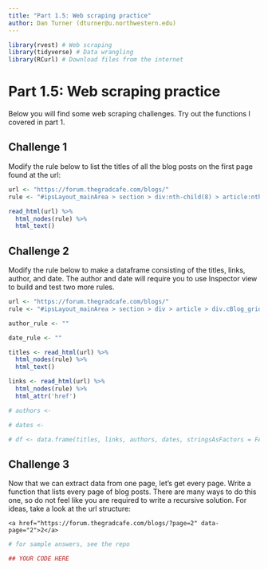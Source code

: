 ```yaml
---
title: "Part 1.5: Web scraping practice"
author: Dan Turner (dturner@u.northwestern.edu)
---
```


```r
library(rvest) # Web scraping
library(tidyverse) # Data wrangling
library(RCurl) # Download files from the internet

```

# Part 1.5: **Web scraping practice**

Below you will find some web scraping challenges. Try out the functions I covered in part 1.


## Challenge 1
Modify the rule below to list the titles of all the blog posts on the first page found at the url:

```r

url <- "https://forum.thegradcafe.com/blogs/"
rule <- "#ipsLayout_mainArea > section > div:nth-child(8) > article:nth-child(1) > div.cBlog_grid_item__body.ipsPad > div:nth-child(1) > h2 > span > a"

read_html(url) %>% 
  html_nodes(rule) %>%
  html_text()

```

## Challenge 2
Modify the rule below to make a dataframe consisting of the titles, links, author, and date. The author and date will require you to use Inspector view to build and test two more rules.

```r

url <- "https://forum.thegradcafe.com/blogs/"
rule <- "#ipsLayout_mainArea > section > div > article > div.cBlog_grid_item__body.ipsPad > div > h2 > span > a"

author_rule <- ""

date_rule <- ""

titles <- read_html(url) %>% 
  html_nodes(rule) %>%
  html_text()

links <- read_html(url) %>% 
  html_nodes(rule) %>%
  html_attr('href')

# authors <- 

# dates <- 

# df <- data.frame(titles, links, authors, dates, stringsAsFactors = FALSE)

```


## Challenge 3
Now that we can extract data from one page, let's get every page. Write a function that lists every page of blog posts. There are many ways to do this one, so do not feel like you are required to write a recursive solution. For ideas, take a look at the url structure:

```
<a href="https://forum.thegradcafe.com/blogs/?page=2" data-page="2">2</a>
```

```r
# for sample answers, see the repo

## YOUR CODE HERE

```
